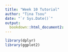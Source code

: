 ```yaml
---
title: "Week 10 Tutorial"
author: "Tina Tsou"
date: "`r Sys.Date()`"
output:
  bookdown::html_document2:
---
```


```r
library(dplyr)
library(ggplot2)
```

